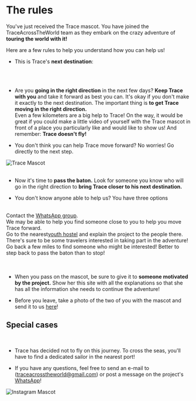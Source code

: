 
<meta name="viewport" content="initial-scale=1, width=device-width" />

<div style={{ width: '100%', margin: '0 auto', textAlign: 'center' }}>
<br/><br/>
<br/>

# The rules

You've just received the Trace mascot. You have joined the TraceAcrossTheWorld team as they embark on the crazy adventure of **touring the world with it!**

Here are a few rules to help you understand how you can help us!

-   This is Trace's **next destination**:

<br/>
<div className="text-center" style={{ display: 'flex', justifyContent: 'center', alignItems: 'center', minHeight: '5vh' }}>
      <div>
        <NextCity/>
      </div>
</div>

<br/>

-   Are you **going in the right direction** in the next few days? **Keep Trace with you** and take it forward as best you can.
    It's okay if you don't make it exactly to the next destination. The important thing is **to get Trace moving in the right direction.**\
    Even a few kilometers are a big help to Trace!
    On the way, it would be great if you could make a little video of yourself with the Trace mascot in front of a place you particularly like and would like to show us!
      And remember: **Trace doesn't fly!**

-   You don't think you can help Trace move forward? No worries! Go directly to the next step.

<div style={{ display: "flex", justifyContent: "center" }}>
  <img src="/img/Mascotte/Resize/tracefullbodydetoure.svg" alt="Trace Mascot" />
</div><br/>

-   Now it's time to **pass the baton.** Look for someone you know who will go in the right direction to **bring Trace closer to his next destination.**

-   You don't know anyone able to help us? You have three options

<br/>
<Stack spacing={2} alignItems="center">
  <div className="contour-ombre" style={{ width: "100%", textAlign: "center"}}>
    Contact the <a href="https://chat.whatsapp.com/FKwW0q23yVk3OdKNKAxGnE" target="_blank" rel="noopener noreferrer">WhatsApp group</a>. <br /> We may be able to help you find someone close to you to help you move Trace forward.  
</div>
  <div className="contour-ombre" style={{ width: "100%", textAlign: "center"}}>
    Go to the nearest<a href="https://www.hostelworld.com/" target="_blank" rel="noopener noreferrer">youth hostel</a> and explain the project to the people there. <br /> There's sure to be some travelers interested in taking part in the adventure!  
</div>
  <div className="contour-ombre" style={{ width: "100%", textAlign: "center"}}>
    Go back a few miles to find someone who might be interested! Better to step back to pass the baton than to stop!  
</div>
</Stack>

<br/>
<br/>

-   When you pass on the mascot, be sure to give it to **someone motivated by the project.** Show her this site with all the explanations so that she has all the information she needs to continue the adventure!

-   Before you leave, take a photo of the two of you with the mascot and send it to us <a href="https://www.instagram.com/traceacrosstheworld/" target="_blank" rel="noopener noreferrer">here</a>!

<h2 style={{ textAlign: "center" }}>Special cases</h2>

<br/>

-   Trace has decided not to fly on this journey. To cross the seas, you'll have to find a dedicated sailor in the nearest port!

-   If you have any questions, feel free to send an e-mail to<a href="mailto:traceacrosstheworld@gmail.com"></a> (traceacrosstheworld@gmail.com) or post a message on the project's <a href="https://chat.whatsapp.com/FKwW0q23yVk3OdKNKAxGnE" target="_blank" rel="noopener noreferrer">WhatsApp</a>!

<div style={{ display: "flex", justifyContent: "center" }}>
  <img src="/img/Mascotte/Resize/lamaoncomputerinstagram.svg" alt="Instagram Mascot" />
</div></div>

